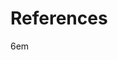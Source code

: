 <!--
The bib chunk below must go last in this document according to how R Markdown renders.  More info is at http://rmarkdown.rstudio.com/authoring_bibliographies_and_citations.html
-->

\backmatter

<!-- 
If you'd like to change the name of the bibliography to something else,
delete "References" and replace it.
-->

# References {-}
<!--
This manually sets the header for this unnumbered chapter.
-->
\markboth{References}{References}

<!--
\noindent


To create a hanging indent and spacing between entries.  These three lines may need to be removed for styles that don't require the hanging indent.


\setlength{\parindent}{-0.20in}


\setlength{\leftskip}{0.20in}
-->
\setlength{\parskip}{4pt}

\rightskip6em

\footnotesize
